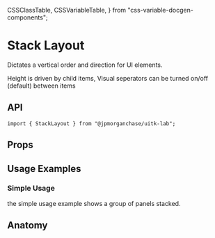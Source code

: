   CSSClassTable,
  CSSVariableTable,
} from "css-variable-docgen-components";

<Meta title="Layout/Docs/StackLayout" component={StackLayout} />

# Stack Layout

Dictates a vertical order and direction for UI elements.

Height is driven by child items,
Visual seperators can be turned on/off (default) between items

<Canvas>
  <Story id="layout-stacklayout--default-stack-layout" />
</Canvas>

## API

```
import { StackLayout } from "@jpmorganchase/uitk-lab";
```

## Props

<ArgsTable of={StackLayout} />

## Usage Examples

### Simple Usage

the simple usage example shows a group of panels stacked.

<Canvas>
  <Story id="layout-stacklayout--stack-layout-simple-usage" />
</Canvas>

## Anatomy

<Canvas>
  <ComponentAnatomy showLegend>
    <StackLayout>
      <FlexItem></FlexItem>
    </StackLayout>
  </ComponentAnatomy>
</Canvas>

